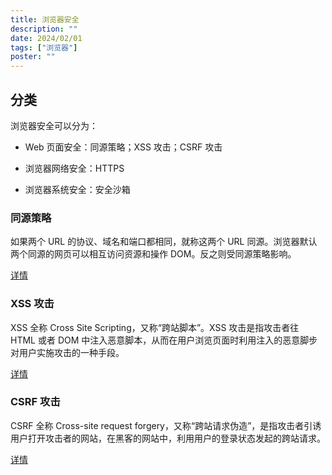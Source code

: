 ```yaml
---
title: 浏览器安全
description: ""
date: 2024/02/01
tags: ["浏览器"]
poster: ""
---
```


## 分类

浏览器安全可以分为：

- Web 页面安全：同源策略；XSS 攻击；CSRF 攻击

- 浏览器网络安全：HTTPS

- 浏览器系统安全：安全沙箱

### 同源策略

如果两个 URL 的协议、域名和端口都相同，就称这两个 URL 同源。浏览器默认两个同源的网页可以相互访问资源和操作 DOM。反之则受同源策略影响。

[详情](../)

### XSS 攻击

XSS 全称 Cross Site Scripting，又称“跨站脚本”。XSS 攻击是指攻击者往 HTML 或者 DOM 中注入恶意脚本，从而在用户浏览页面时利用注入的恶意脚步对用户实施攻击的一种手段。

[详情](../xss-attacks/)

### CSRF 攻击

CSRF 全称 Cross-site request forgery，又称“跨站请求伪造”，是指攻击者引诱用户打开攻击者的网站，在黑客的网站中，利用用户的登录状态发起的跨站请求。

[详情](../csrf-attacks/)
